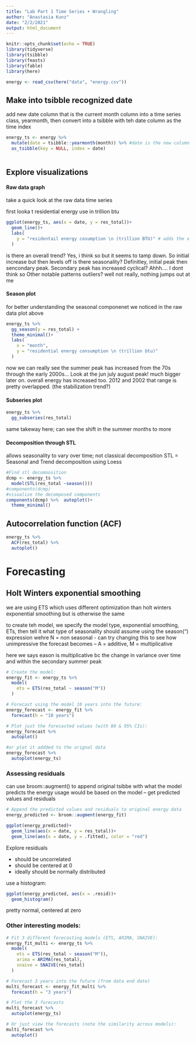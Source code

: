 ```yaml
---
title: "Lab Part 1 Time Series + Wrangling"
author: "Anastasia Kunz"
date: "2/2/2021"
output: html_document
---
```


```r
knitr::opts_chunk$set(echo = TRUE)
library(tidyverse)
library(tsibble)
library(feasts)
library(fable)
library(here)
```

```r
energy <- read_csv(here("data", "energy.csv"))
```
## Make into tsibble recognized date

add new date column  that is the current month column into a time series class, yearmonth, then convert into a tsibble with teh date column as the time index

```r
energy_ts <- energy %>% 
  mutate(date = tsibble::yearmonth(month)) %>% #date is the new column made
  as_tsibble(key = NULL, index = date)
  
```

## Explore visualizations
#### Raw data graph
take a quick look at the raw data time series

first looka t residential energy use in trillion btu

```r
ggplot(energy_ts, aes(x = date, y = res_total))+
  geom_line()+
  labs(
    y = "residentail energy cosumption \n (trillion BTU)" # adds the x axis date label itself
  )
```

is there an overall trend?
  Yes, i think so but it seems to tamp down. So initial increase but then levels off
is there seasonality?
  Definitley, initial peak then sencondary peak. Secondary peak has increased
cyclical?
  Ahhh.... I dont think so
Other notable patterns outliers?
  well not really, nothing jumps out at me
  
  
#### Season plot
for better understanding the seasonal componenet we noticed in the raw data plot above

```r
energy_ts %>% 
  gg_season(y = res_total) +
  theme_minimal()+
  labs(
    x = "month",
    y = "residential energy consumption \n (trillion btu)"
  )
```
 
 
 now we can really see the summer peak has increased from the 70s through the early 2000s... Look at the jun july august peak! much bigger later on. overall energy has increased too. 2012 and 2002 that range is pretty overlapped. (the stabilization trend?)
 
#### Subseries plot 
 
```r
energy_ts %>% 
  gg_subseries(res_total)
```
 
same takeway here; can see the shift in the summer months to more

#### Decomposition through STL

allows seasonality to vary over time; not classical decomposition
STL = Seasonal and Trend decomposition using Loess

```r
#Find stl decomoosition 
dcmp <- energy_ts %>% 
  model(STL(res_total ~season()))
#components(dcmp)
#visualize the decomposed components
components(dcmp) %>%  autoplot()+
  theme_minimal()
```

## Autocorrelation function (ACF)
```r
energy_ts %>% 
  ACF(res_total) %>% 
  autoplot()
```

# Forecasting
## Holt Winters exponential smoothing

we are using ETS which uses different optimization than holt winters exponential smoothing but is otherwise the same 

to create teh model, we specify the model type, exponential smoothing, ETs, then tell it what type of seasonality should assume using the season(") expression wehre N = non seasonal - can try changing this to see how unimpressive the forecast becomes -- A = additive, M = multiplicative

here we says eason is multiplicative bc the change in variance over time and within the secondary summer peak

```r
# Create the model:
energy_fit <- energy_ts %>%
  model(
    ets = ETS(res_total ~ season("M"))
  )

# Forecast using the model 10 years into the future:
energy_forecast <- energy_fit %>% 
  forecast(h = "10 years")

# Plot just the forecasted values (with 80 & 95% CIs):
energy_forecast %>% 
  autoplot()

#or plot it addded to the orignal data
energy_forecast %>% 
  autoplot(energy_ts)

```

### Assessing residuals

can use broom::augment() to append original tsibbe with what the model predicts the energy usage would be based on the model
-- get predicted values and residuals

```r
# Append the predicted values and residuals to original energy data
energy_predicted <- broom::augment(energy_fit)

ggplot(energy_predicted)+
  geom_line(aes(x = date, y = res_total))+
  geom_line(aes(x = date, y = .fitted), color = "red")

```

Explore residuals

- should be uncorrelated
- should be centered at 0
- ideally should be normally distributed

use a histogram:

```r
ggplot(energy_predicted, aes(x = .resid))+
  geom_histogram()
```

pretty normal, centered at zero

### Other interesting models:

```r
# Fit 3 different forecasting models (ETS, ARIMA, SNAIVE):
energy_fit_multi <- energy_ts %>%
  model(
    ets = ETS(res_total ~ season("M")),
    arima = ARIMA(res_total),
    snaive = SNAIVE(res_total)
  )

# Forecast 3 years into the future (from data end date)
multi_forecast <- energy_fit_multi %>% 
  forecast(h = "3 years")

# Plot the 3 forecasts
multi_forecast %>% 
  autoplot(energy_ts)

# Or just view the forecasts (note the similarity across models):
multi_forecast %>% 
  autoplot()
```


